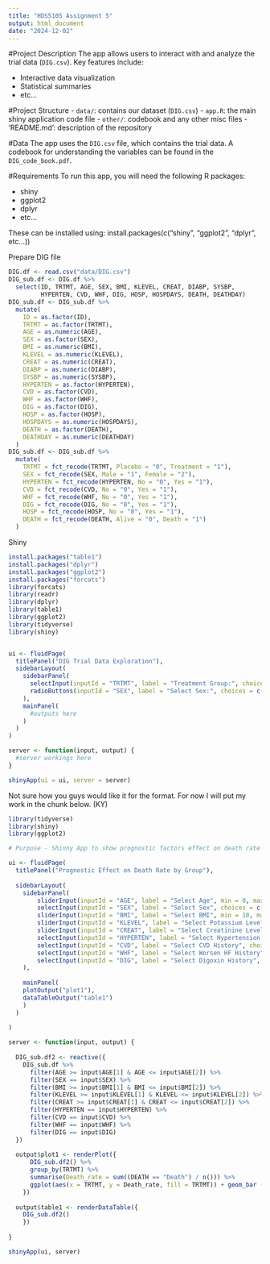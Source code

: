 ```yaml
---
title: "HDS5105 Assignment 5"
output: html_document
date: "2024-12-02"
---
```


#Project Description
The app allows users to interact with and analyze the trial data (`DIG.csv`). Key features include:

- Interactive data visualization
- Statistical summaries
- etc...

#Project Structure
- `data/`: contains our dataset (`DIG.csv`)
- `app.R`: the main shiny application code file
- `other/`: codebook and any other misc files
- 'README.md': description of the repository

#Data
The app uses the `DIG.csv` file, which contains the trial data. A codebook for understanding the variables can be found in the `DIG_code_book.pdf`.

#Requirements
To run this app, you will need the following R packages:

- shiny
- ggplot2
- dplyr
- etc...

These can be installed using:
install.packages(c("shiny", "ggplot2", "dplyr", etc...))

Prepare DIG file

```r
DIG.df <- read.csv("data/DIG.csv")
DIG_sub.df <- DIG.df %>%
  select(ID, TRTMT, AGE, SEX, BMI, KLEVEL, CREAT, DIABP, SYSBP, 
         HYPERTEN, CVD, WHF, DIG, HOSP, HOSPDAYS, DEATH, DEATHDAY)
DIG_sub.df <- DIG_sub.df %>%
  mutate(
    ID = as.factor(ID),
    TRTMT = as.factor(TRTMT),
    AGE = as.numeric(AGE),
    SEX = as.factor(SEX),
    BMI = as.numeric(BMI),
    KLEVEL = as.numeric(KLEVEL),
    CREAT = as.numeric(CREAT),
    DIABP = as.numeric(DIABP),
    SYSBP = as.numeric(SYSBP),
    HYPERTEN = as.factor(HYPERTEN),
    CVD = as.factor(CVD),
    WHF = as.factor(WHF),
    DIG = as.factor(DIG),
    HOSP = as.factor(HOSP),
    HOSPDAYS = as.numeric(HOSPDAYS),
    DEATH = as.factor(DEATH),
    DEATHDAY = as.numeric(DEATHDAY)
  )
DIG_sub.df <- DIG_sub.df %>%
  mutate(
    TRTMT = fct_recode(TRTMT, Placebo = "0", Treatment = "1"),
    SEX = fct_recode(SEX, Male = "1", Female = "2"),
    HYPERTEN = fct_recode(HYPERTEN, No = "0", Yes = "1"),
    CVD = fct_recode(CVD, No = "0", Yes = "1"),
    WHF = fct_recode(WHF, No = "0", Yes = "1"),
    DIG = fct_recode(DIG, No = "0", Yes = "1"),
    HOSP = fct_recode(HOSP, No = "0", Yes = "1"),
    DEATH = fct_recode(DEATH, Alive = "0", Death = "1")
  )

```

Shiny

```r
install.packages("table1")
install.packages("dplyr")
install.packages("ggplot2")
install.packages("forcats")
library(forcats)
library(readr)
library(dplyr)
library(table1)
library(ggplot2)
library(tidyverse)
library(shiny)


ui <- fluidPage(
  titlePanel("DIG Trial Data Exploration"),
  sidebarLayout(
    sidebarPanel(
      selectInput(inputId = "TRTMT", label = "Treatment Group:", choices = c("Placebo", "Treatment"), multiple = FALSE),
      radioButtons(inputId = "SEX", label = "Select Sex:", choices = c("Male", "Female"), inline = T)
    ),
    mainPanel(
      #outputs here
    )
  )
)

server <- function(input, output) {
  #server workings here
}

shinyApp(ui = ui, server = server)
```

Not sure how you guys would like it for the format. For now I will put my work in the chunk below. (KY)

```r
library(tidyverse)
library(shiny)
library(ggplot2)

# Purpose - Shinny App to show prognostic factors effect on death rate

ui <- fluidPage(
  titlePanel("Prognostic Effect on Death Rate by Group"),
  
  sidebarLayout(
    sidebarPanel(
        sliderInput(inputId = "AGE", label = "Select Age", min = 0, max = 100, value = c(0,100), step = 1,animate = TRUE),
        selectInput(inputId = "SEX", label = "Select Sex", choices = c("Male","Female"), multiple = T, selected = c("Male", "Female")),
        sliderInput(inputId = "BMI", label = "Select BMI", min = 10, max = 65, value = c(10,65)),
        sliderInput(inputId = "KLEVEL", label = "Select Potassium Level", min = 0, max = 450, value = c(0,450)),
        sliderInput(inputId = "CREAT", label = "Select Creatinine Level", min = 0, max = 4, value = c(0,4)),
        selectInput(inputId = "HYPERTEN", label = "Select Hypertension History", choices = c("Yes","No"), multiple = T, selected = c("Yes", "No")),
        selectInput(inputId = "CVD", label = "Select CVD History", choices = c("Yes","No"), multiple = T, selected = c("Yes", "No")),
        selectInput(inputId = "WHF", label = "Select Worsen HF History", choices = c("Yes","No"), multiple = T, selected = c("Yes", "No")),
        selectInput(inputId = "DIG", label = "Select Digoxin History", choices = c("Yes","No"), multiple = T, selected = c("Yes", "No"))
    ),
    
    mainPanel(
    plotOutput("plot1"),
    dataTableOutput("table1")
    )
  )
  
)

server <- function(input, output) {
  
  DIG_sub.df2 <- reactive({
    DIG_sub.df %>%
      filter(AGE >= input$AGE[1] & AGE <= input$AGE[2]) %>%
      filter(SEX == input$SEX) %>%
      filter(BMI >= input$BMI[1] & BMI <= input$BMI[2]) %>%
      filter(KLEVEL >= input$KLEVEL[1] & KLEVEL <= input$KLEVEL[2]) %>%
      filter(CREAT >= input$CREAT[1] & CREAT <= input$CREAT[2]) %>%
      filter(HYPERTEN == input$HYPERTEN) %>%
      filter(CVD == input$CVD) %>%
      filter(WHF == input$WHF) %>%
      filter(DIG == input$DIG)
  })
   
  output$plot1 <- renderPlot({ 
      DIG_sub.df2() %>%
      group_by(TRTMT) %>%
      summarise(Death_rate = sum((DEATH == "Death") / n())) %>%
      ggplot(aes(x = TRTMT, y = Death_rate, fill = TRTMT)) + geom_bar (stat = "identity")
    })
  
  output$table1 <- renderDataTable({ 
    DIG_sub.df2()
    })
  
}

shinyApp(ui, server)
```

